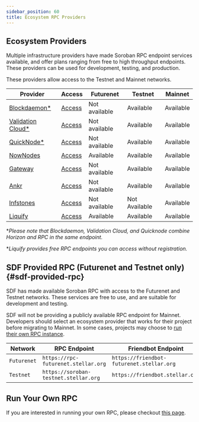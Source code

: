 ```yaml
---
sidebar_position: 60
title: Ecosystem RPC Providers
---
```


## Ecosystem Providers

Multiple infrastructure providers have made Soroban RPC endpoint services available, and offer plans ranging from free to high throughput endpoints. These providers can be used for development, testing, and production.

These providers allow access to the Testnet and Mainnet networks.

| Provider | Access | Futurenet | Testnet | Mainnet |
| --- | --- | --- | --- | --- |
| [Blockdaemon\*](https://docs.blockdaemon.com/reference/how-to-access-soroban-api) | [Access](https://www.blockdaemon.com/apply/soroban) | Not available | Available | Available |
| [Validation Cloud\*](https://validationcloud.io/) | [Access](https://app.validationcloud.io/) | Not available | Available | Available |
| [QuickNode\*](https://www.quicknode.com/docs/stellar) | [Access](https://www.quicknode.com/chains/stellar) | Not available | Available | Available |
| [NowNodes](https://nownodes.io/nodes/stellar-xlm) | [Access](https://nownodes.io/nodes/stellar-xlm) | Available | Available | Available |
| [Gateway](https://gateway.fm/) | [Access](https://gateway.fm/public-rpc/) | Not available | Available | Available |
| [Ankr](https://www.ankr.com/rpc/advanced-api/) | [Access](https://www.ankr.com/rpc/advanced-api/) | Not available | Available | Available |
| [Infstones](https://infstones.com/) | [Access](https://cloud.infstones.com/login) | Not available | Not Available | Available |
| [Liquify](https://www.liquify.io/) | [Access](https://www.liquify.io/) | Available | Available | Available |

\*_Please note that Blockdaemon, Validation Cloud, and Quicknode combine Horizon and RPC in the same endpoint._

\*_Liquify provides free RPC endpoints you can access without registration._

## SDF Provided RPC (Futurenet and Testnet only) {#sdf-provided-rpc}

SDF has made available Soroban RPC with access to the Futurenet and Testnet networks. These services are free to use, and are suitable for development and testing.

SDF will not be providing a publicly available RPC endpoint for Mainnet. Developers should select an ecosystem provider that works for their project before migrating to Mainnet. In some cases, projects may choose to [run their own RPC instance](./admin-guide.mdx).

| Network | RPC Endpoint | Friendbot Endpoint | Provider |
| --- | --- | --- | --- |
| `Futurenet` | `https://rpc-futurenet.stellar.org` | `https://friendbot-futurenet.stellar.org` | [SDF](http://www.stellar.org) |
| `Testnet` | `https://soroban-testnet.stellar.org` | `https://friendbot.stellar.org` | [SDF](http://www.stellar.org) |

## Run Your Own RPC

If you are interested in running your own RPC, please checkout [this page](./admin-guide.mdx).

